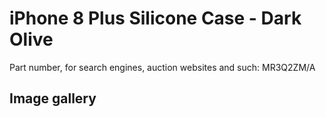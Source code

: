 # iPhone 8 Plus Silicone Case - Dark Olive

Part number, for search engines, auction websites and such: MR3Q2ZM/A

## Image gallery

<div style={{ width: "768px" }}>
  <GalleryComponent
    images={[
      {
        original: "/everysource/MR3Q2",
        thumbnail: "/everypreview/MR3Q2",
      },
      {
        original: "/everysource/MR3Q2_AV1_GOLD",
        thumbnail: "/everypreview/MR3Q2_AV1_GOLD",
      },
      {
        original: "/everysource/MR3Q2_AV1_SILVER",
        thumbnail: "/everypreview/MR3Q2_AV1_SILVER",
      },
      {
        original: "/everysource/MR3Q2_AV1_SPACE_GRAY",
        thumbnail: "/everypreview/MR3Q2_AV1_SPACE_GRAY",
      },
      {
        original: "/everysource/MR3Q2_AV2",
        thumbnail: "/everypreview/MR3Q2_AV2",
      }
    ]}
  />
</div>